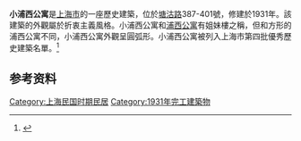 {{上海市优秀历史建筑
|名称 = 小浦西公寓
|图片 = [[File:小浦西公寓·上海虹口·俯视.jpg|250px]]
|所在 = 上海市虹口區塘沽路387-401号
|时代 = 1931年
|编号 = 4F005
|公布 = 2003年
}}
'''小浦西公寓'''是[[上海市|上海市]]的一座歷史建築，位於[[塘沽路|塘沽路]]387-401號，修建於1931年。該建築的外觀屬於折衷主義風格。小浦西公寓和[[浦西公寓|浦西公寓]]有姐妹樓之稱，但和方形的浦西公寓不同，小浦西公寓外觀呈圓弧形。小浦西公寓被列入上海市第四批優秀歷史建築名單。<ref>{{Cite web |title=第四批优秀历史建筑 |url=http://fgj.sh.gov.cn/yxlsjzcs/20200331/e3b99cf457ae48cab87ad5c02aa0fee3.html |accessdate=2021-02-14 |author=上海市房屋管理局 |date=2019-01-14 |publisher=上海市房屋管理局 |archive-date=2022-01-05 |archive-url=https://web.archive.org/web/20220105090202/http://fgj.sh.gov.cn/yxlsjzcs/20200331/e3b99cf457ae48cab87ad5c02aa0fee3.html }}</ref>

== 参考资料 ==
{{reflist}}

{{第四批上海市优秀历史建筑}}
[[Category:上海民国时期民居|Category:上海民国时期民居]]
[[Category:1931年完工建築物|Category:1931年完工建築物]]